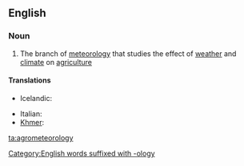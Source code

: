 ==English==

===Noun===
{{en-noun|-}}

# The branch of [[meteorology]] that studies the effect of [[weather]] and [[climate]]  on [[agriculture]]

====Translations====
{{trans-top|branch of meteorology dealing with agriculture}}
* Icelandic: {{t|is|búveðurfræði|f}}
{{trans-mid}}
* Italian: {{t+|it|agrometeorologia|f}}
* [[Khmer]]: {{t|km|កសិឧតុវិទ្យា|sc=Khmr|tr=ka’se’ u’to’ vityie}}
{{trans-bottom}}

[[ta:agrometeorology]]
[[Category:English words suffixed with -ology]]